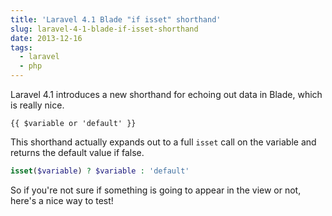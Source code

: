 ```yaml
---
title: 'Laravel 4.1 Blade "if isset" shorthand'
slug: laravel-4-1-blade-if-isset-shorthand
date: 2013-12-16
tags:
  - laravel
  - php
---
```


Laravel 4.1 introduces a new shorthand for echoing out data in Blade, which is really nice.

```blade
{{ $variable or 'default' }}
```

This shorthand actually expands out to a full `isset` call on the variable and returns the default value if false.

```php
isset($variable) ? $variable : 'default'
```

So if you're not sure if something is going to appear in the view or not, here's a nice way to test!
